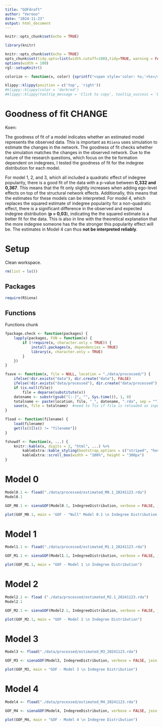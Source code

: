 ```yaml
---
title: "GOFdraft"
author: "Verooo"
date: "2024-11-23"
output: html_document
---
```



<html lang="en">
<head>
    <meta charset="UTF-8">
    <meta name="viewport" content="width=device-width, initial-scale=1.0">
    <title>My Descriptives</title>
    <link rel="stylesheet" href="styles.css">  <!-- Link to the CSS file I created for dark mode code chunks -->

</head>
</html>

```r
knitr::opts_chunk$set(echo = TRUE)
```

```r
library(knitr)

knitr::opts_chunk$set(echo = TRUE)
opts_chunk$set(tidy.opts=list(width.cutoff=100),tidy=TRUE, warning = FALSE, message = FALSE,comment = "#>", cache=TRUE, class.source=c("test"), class.output=c("test2"))
options(width = 100)
rgl::setupKnitr()

colorize <- function(x, color) {sprintf("<span style='color: %s;'>%s</span>", color, x) }

```

```r
klippy::klippy(position = c('top', 'right'))
#klippy::klippy(color = 'darkred')
#klippy::klippy(tooltip_message = 'Click to copy', tooltip_success = 'Done')
```

# Goodness of fit **CHANGE**
Koen:

The goodness of fit of a model indicates whether an estimated model represents the observed data. This is important as `RSiena` uses simulation to estimate the changes in the network. The goodness of fit checks whether the simulation matches the changes in the observed network. 
Due to the nature of the research questions, which focus on the tie formation dependent on indegrees, I tested the goodness of fit for the indegree distribution for each model.  

For model 1, 2, and 3, which all included a quadratic effect of indegree popularity, there is a good fit of the data with a p-value between **0,332 and 0,367**. This means that the fit only slightly increases when adding ego-level effects on top of the structural network effects. Additionally, this means that the estimates for these models can be interpreted. 
For model 4, which replaces the squared estimate of indegree popularity for a non-quadratic effect, there is a significant difference in the observed and expected indegree distribution (**p = 0,03**), indicating the the squared estimate is a better fit for the data. This is also in line with the theoretical explanation that the more indegree someone has the the stronger this popularity effect will be. The estimates in Model 4 can thus **not be interpreted reliably**. 

# Setup
Clean workspace. 
```r
rm(list = ls())
```

## Packages

```r
require(RSiena)

```

## Functions

Functions chunk

```r
fpackage.check <- function(packages) {
    lapply(packages, FUN = function(x) {
        if (!require(x, character.only = TRUE)) {
            install.packages(x, dependencies = TRUE)
            library(x, character.only = TRUE)
        }
    })
}

fsave <- function(x, file = NULL, location = "./data/processed/") {
    ifelse(!dir.exists("data"), dir.create("data"), FALSE)
    ifelse(!dir.exists("data/processed"), dir.create("data/processed"), FALSE)
    if (is.null(file))
        file = deparse(substitute(x))
    datename <- substr(gsub("[:-]", "", Sys.time()), 1, 8)
    totalname <- paste(location, file, "_", datename, ".rda", sep = "")
    save(x, file = totalname)  #need to fix if file is reloaded as input name, not as x. 
}

fload <- function(filename) {
    load(filename)
    get(ls()[ls() != "filename"])
}

fshowdf <- function(x, ...) {
    knitr::kable(x, digits = 2, "html", ...) %>%
        kableExtra::kable_styling(bootstrap_options = c("striped", "hover")) %>%
        kableExtra::scroll_box(width = "100%", height = "300px")
}

```



# Model 0
```r
Model0.1 <- fload("./data/processed/estimated_M0.1_20241123.rda")
Model0.1
```

```r
GOF_M0.1 <- sienaGOF(Model0.1, IndegreeDistribution, verbose = FALSE, join = TRUE, varName = "nets")

plot(GOF_M0.1, main = 'GOF - "Null" Model 0.1 \n Indegree Distribution')


```


# Model 1
```r
Model1.1 <- fload("./data/processed/estimated_M1.1_20241123.rda")
```

```r
GOF_M1.1 <- sienaGOF(Model1.1, IndegreeDistribution, verbose = FALSE, join = TRUE, varName = "nets")

plot(GOF_M1.1, main = "GOF - Model 1 \n Indegree Distribution")
```


# Model 2
```r
Model2.1 <- fload ("./data/processed/estimated_M2.1_20241123.rda")
Model2.1
```

```r
GOF_M2.1 <- sienaGOF(Model2.1, IndegreeDistribution, verbose = FALSE, join = TRUE, varName = "nets")

plot(GOF_M2.1, main = "GOF - Model 2 \n Indegree Distribution")
```


# Model 3
```r
Model3 <- fload("./data/processed/estimated_M3_20241123.rda")
```

```r
GOF_M3 <- sienaGOF(Model3, IndegreeDistribution, verbose = FALSE, join = TRUE, varName = "nets")

plot(GOF_M3, main = "GOF - Model 3 \n Indegree Distribution")
```
# Model 4
```r
Model4 <- fload("./data/processed/estimated_M4_20241123.rda")
```

```r
GOF_M4 <- sienaGOF(Model4, IndegreeDistribution, verbose = FALSE, join = TRUE, varName = "nets")

plot(GOF_M4, main = "GOF - Model 4 \n Indegree Distribution")
```